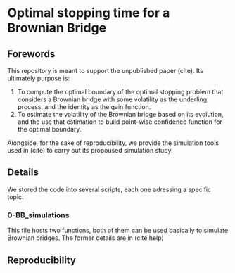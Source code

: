 
# Optimal stopping time for a Brownian Bridge

## Forewords

This repository is meant to support the unpublished paper (cite). Its ultimately purpose is:

1. To compute the optimal boundary of the optimal stopping problem that considers a Brownian bridge with some volatility as the underling process, and the identity as the gain function.
2. To estimate the volatility of the Brownian bridge based on its evolution, and the use that estimation to build point-wise confidence function for the optimal boundary.

Alongside, for the sake of reproducibility, we provide the simulation tools used in (cite) to carry out its propoused simulation study.

## Details

We stored the code into several scripts, each one adressing a specific topic. 

### 0-BB_simulations

This file hosts two functions, both of them can be used basically to simulate Brownian bridges. The former details are in (cite help)
 

## Reproducibility
